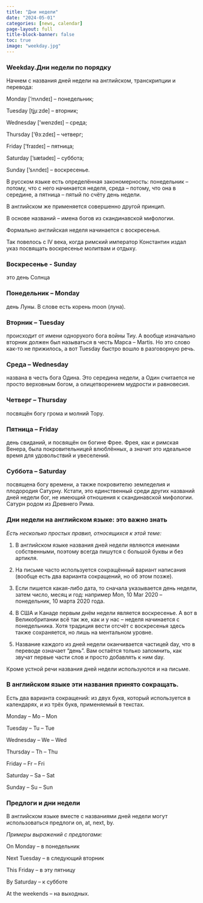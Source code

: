 ---
title: "Дни недели"
date: "2024-05-01"
categories: [news, calendar]
page-layout: full
title-block-banner: false
toc: true
image: "weekday.jpg"
---

### Weekday.Дни недели по порядку

Начнем с названия дней недели на английском, транскрипции и перевода:

Monday \['mʌndeɪ\] -- понедельник;

Tuesday \[tju͟ːzde\] -- вторник;

Wednesday \['wenzdeɪ\] -- среда;

Thursday \['θɜːzdeɪ\] -- четверг;

Friday \['fraɪdeɪ\] -- пятница;

Saturday \['sætədeɪ\] -- суббота;

Sunday \['sʌndeɪ\] -- воскресенье.

В русском языке есть определённая закономерность: понедельник -- потому, что с него начинается неделя, среда -- потому, что она в середине, а пятница -- пятый по счёту день недели.

В английском же применяется совершенно другой принцип.

В основе названий -- имена богов из скандинавской мифологии.

Формально английская неделя начинается с воскресенья.

Так повелось с IV века, когда римский император Константин издал указ посвящать воскресенье молитвам и отдыху.

### Воскресенье - Sunday

это день Солнца

### Понедельник -- Monday

день Луны. В слове есть корень moon (луна).

### Вторник -- Tuesday

происходит от имени однорукого бога войны Тиу. А вообще изначально вторник должен был называться в честь Марса -- Martis. Но это слово как-то не прижилось, а вот Tuesday быстро вошло в разговорную речь.

### Среда -- Wednesday

названа в честь бога Одина. Это середина недели, а Один считается не просто верховным богом, а олицетворением мудрости и равновесия.

### Четверг -- Thursday

посвящён богу грома и молний Тору.

### Пятница -- Friday

день свиданий, и посвящён он богине Фрее. Фрея, как и римская Венера, была покровительницей влюблённых, а значит это идеальное время для удовольствий и увеселений.

### Суббота -- Saturday

посвящена богу времени, а также покровителю земледелия и плодородия Сатурну. Кстати, это единственный среди других названий дней недели бог, не имеющий отношения к скандинавской мифологии. Сатурн родом из Древнего Рима.

### Дни недели на английском языке: это важно знать

*Есть несколько простых правил, относящихся к этой теме:*

1.  В английском языке названия дней недели являются именами собственными, поэтому всегда пишутся с большой буквы и без артикля.

2.  На письме часто используется сокращённый вариант написания (вообще есть два варианта сокращений, но об этом позже).

3.  Если пишется какая-либо дата, то сначала указывается день недели, затем число, месяц и год: например Mon, 10 Mar 2020 -- понедельник, 10 марта 2020 года.

4.  В США и Канаде первым днём недели является воскресенье. А вот в Великобритании всё так же, как и у нас -- неделя начинается с понедельника. Хотя традиция вести отсчёт с воскресенья здесь также сохраняется, но лишь на ментальном уровне.

5.  Название каждого из дней недели оканчивается частицей day, что в переводе означает "день". Вам остаётся только запомнить, как звучат первые части слов и просто добавлять к ним day.

Кроме устной речи названия дней недели используются и на письме.

### В английском языке эти названия принято сокращать.

Есть два варианта сокращений: из двух букв, который используется в календарях, и из трёх букв, применяемый в текстах.

Monday -- Mo -- Mon

Tuesday -- Tu -- Tue

Wednes­day -- We -- Wed

Thursday -- Th -- Thu

Friday -- Fr -- Fri

Saturday -- Sa -- Sat

Sunday -- Su -- Sun

### Предлоги и дни недели

В английском языке вместе с названиями дней недели могут использоваться предлоги on, at, next, by.

*Примеры выражений с предлогами:*

On Monday -- в понедельник

Next Tuesday -- в следующий вторник

This Friday -- в эту пятницу

By Saturday -- к субботе

At the weekends -- на выходных.

